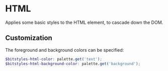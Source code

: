 
<Meta title="Base/Html" />

# HTML

Applies some basic styles to the HTML element, to cascade down the DOM.

## Customization

The foreground and background colors can be specified:

```scss
$bitstyles-html-color: palette.get('text');
$bitstyles-html-background-color: palette.get('background');
```
